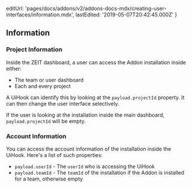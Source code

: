  editUrl:
    'pages/docs/addons/v2/addons-docs-mdx/creating-user-interfaces/information.mdx',
  lastEdited: '2019-05-07T20:42:45.000Z'
}

## Information

### Project Information

Inside the ZEIT dashboard, a user can access the Addon installation inside either:

- The team or user dashboard
- Each and every project

A UiHook can identify this by looking at the `payload.projectId` property. It can then change the user interface selectively.

If the user is looking at the installation inside the main dashboard, `payload.projectId` will be empty.

### Account Information

You can access the account information of the installation inside the UiHook. Here's a list of such properties:

- `payload.userId` - The `userId` who is accessing the UiHook
- `payload.teamId` - The `teamId` of the installation if the Addon is installed for a team, otherwise empty
